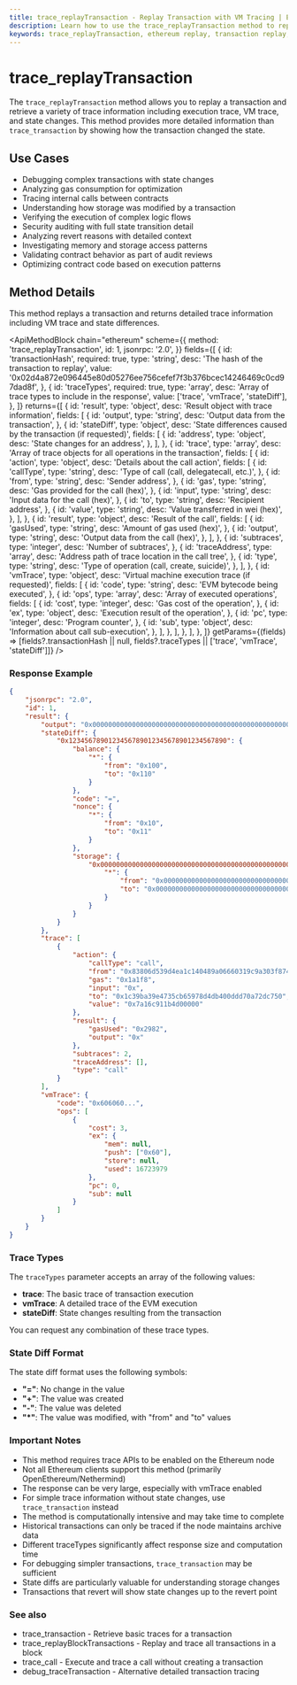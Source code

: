 ```yaml
---
title: trace_replayTransaction - Replay Transaction with VM Tracing | Ethereum API Methods
description: Learn how to use the trace_replayTransaction method to replay a transaction with detailed traces and state changes for comprehensive debugging and analysis.
keywords: trace_replayTransaction, ethereum replay, transaction replay, vm trace, state diff, ethereum tracing, smart contract debugging, state changes
---
```


# trace_replayTransaction

The `trace_replayTransaction` method allows you to replay a transaction and retrieve a variety of trace information including execution trace, VM trace, and state changes. This method provides more detailed information than `trace_transaction` by showing how the transaction changed the state.

## Use Cases

- Debugging complex transactions with state changes
- Analyzing gas consumption for optimization
- Tracing internal calls between contracts
- Understanding how storage was modified by a transaction
- Verifying the execution of complex logic flows
- Security auditing with full state transition detail
- Analyzing revert reasons with detailed context
- Investigating memory and storage access patterns
- Validating contract behavior as part of audit reviews
- Optimizing contract code based on execution patterns

## Method Details

This method replays a transaction and returns detailed trace information including VM trace and state differences.

<ApiMethodBlock
	chain="ethereum"
	scheme={{
		method: 'trace_replayTransaction',
		id: 1,
		jsonrpc: '2.0',
	}}
	fields={[
		{
			id: 'transactionHash',
			required: true,
			type: 'string',
			desc: 'The hash of the transaction to replay',
			value: '0x02d4a872e096445e80d05276ee756cefef7f3b376bcec14246469c0cd97dad8f',
		},
		{
			id: 'traceTypes',
			required: true,
			type: 'array',
			desc: 'Array of trace types to include in the response',
			value: ['trace', 'vmTrace', 'stateDiff'],
		},
	]}
	returns={[
		{
			id: 'result',
			type: 'object',
			desc: 'Result object with trace information',
			fields: [
				{
					id: 'output',
					type: 'string',
					desc: 'Output data from the transaction',
				},
				{
					id: 'stateDiff',
					type: 'object',
					desc: 'State differences caused by the transaction (if requested)',
					fields: [
						{
							id: 'address',
							type: 'object',
							desc: 'State changes for an address',
						},
					],
				},
				{
					id: 'trace',
					type: 'array',
					desc: 'Array of trace objects for all operations in the transaction',
					fields: [
						{
							id: 'action',
							type: 'object',
							desc: 'Details about the call action',
							fields: [
								{
									id: 'callType',
									type: 'string',
									desc: 'Type of call (call, delegatecall, etc.)',
								},
								{
									id: 'from',
									type: 'string',
									desc: 'Sender address',
								},
								{
									id: 'gas',
									type: 'string',
									desc: 'Gas provided for the call (hex)',
								},
								{
									id: 'input',
									type: 'string',
									desc: 'Input data for the call (hex)',
								},
								{
									id: 'to',
									type: 'string',
									desc: 'Recipient address',
								},
								{
									id: 'value',
									type: 'string',
									desc: 'Value transferred in wei (hex)',
								},
							],
						},
						{
							id: 'result',
							type: 'object',
							desc: 'Result of the call',
							fields: [
								{
									id: 'gasUsed',
									type: 'string',
									desc: 'Amount of gas used (hex)',
								},
								{
									id: 'output',
									type: 'string',
									desc: 'Output data from the call (hex)',
								},
							],
						},
						{
							id: 'subtraces',
							type: 'integer',
							desc: 'Number of subtraces',
						},
						{
							id: 'traceAddress',
							type: 'array',
							desc: 'Address path of trace location in the call tree',
						},
						{
							id: 'type',
							type: 'string',
							desc: 'Type of operation (call, create, suicide)',
						},
					],
				},
				{
					id: 'vmTrace',
					type: 'object',
					desc: 'Virtual machine execution trace (if requested)',
					fields: [
						{
							id: 'code',
							type: 'string',
							desc: 'EVM bytecode being executed',
						},
						{
							id: 'ops',
							type: 'array',
							desc: 'Array of executed operations',
							fields: [
								{
									id: 'cost',
									type: 'integer',
									desc: 'Gas cost of the operation',
								},
								{
									id: 'ex',
									type: 'object',
									desc: 'Execution result of the operation',
								},
								{
									id: 'pc',
									type: 'integer',
									desc: 'Program counter',
								},
								{
									id: 'sub',
									type: 'object',
									desc: 'Information about call sub-execution',
								},
							],
						},
					],
				},
			],
		},
	]}
	getParams={(fields) => [fields?.transactionHash || null, fields?.traceTypes || ['trace', 'vmTrace', 'stateDiff']]}
/>

### Response Example

```json
{
	"jsonrpc": "2.0",
	"id": 1,
	"result": {
		"output": "0x0000000000000000000000000000000000000000000000000000000000000001",
		"stateDiff": {
			"0x1234567890123456789012345678901234567890": {
				"balance": {
					"*": {
						"from": "0x100",
						"to": "0x110"
					}
				},
				"code": "=",
				"nonce": {
					"*": {
						"from": "0x10",
						"to": "0x11"
					}
				},
				"storage": {
					"0x0000000000000000000000000000000000000000000000000000000000000001": {
						"*": {
							"from": "0x0000000000000000000000000000000000000000000000000000000000000000",
							"to": "0x0000000000000000000000000000000000000000000000000000000000000001"
						}
					}
				}
			}
		},
		"trace": [
			{
				"action": {
					"callType": "call",
					"from": "0x83806d539d4ea1c140489a06660319c9a303f874",
					"gas": "0x1a1f8",
					"input": "0x",
					"to": "0x1c39ba39e4735cb65978d4db400ddd70a72dc750",
					"value": "0x7a16c911b4d00000"
				},
				"result": {
					"gasUsed": "0x2982",
					"output": "0x"
				},
				"subtraces": 2,
				"traceAddress": [],
				"type": "call"
			}
		],
		"vmTrace": {
			"code": "0x606060...",
			"ops": [
				{
					"cost": 3,
					"ex": {
						"mem": null,
						"push": ["0x60"],
						"store": null,
						"used": 16723979
					},
					"pc": 0,
					"sub": null
				}
			]
		}
	}
}
```

### Trace Types

The `traceTypes` parameter accepts an array of the following values:

- **trace**: The basic trace of transaction execution
- **vmTrace**: A detailed trace of the EVM execution
- **stateDiff**: State changes resulting from the transaction

You can request any combination of these trace types.

### State Diff Format

The state diff format uses the following symbols:

- **"="**: No change in the value
- **"+"**: The value was created
- **"-"**: The value was deleted
- **"\*"**: The value was modified, with "from" and "to" values

### Important Notes

- This method requires trace APIs to be enabled on the Ethereum node
- Not all Ethereum clients support this method (primarily OpenEthereum/Nethermind)
- The response can be very large, especially with vmTrace enabled
- For simple trace information without state changes, use `trace_transaction` instead
- The method is computationally intensive and may take time to complete
- Historical transactions can only be traced if the node maintains archive data
- Different traceTypes significantly affect response size and computation time
- For debugging simpler transactions, `trace_transaction` may be sufficient
- State diffs are particularly valuable for understanding storage changes
- Transactions that revert will show state changes up to the revert point

### See also

- <Link to="/docs/ethereum/trace-methods/trace_transaction" title="Get basic execution traces for a specific transaction">trace_transaction</Link> - Retrieve basic traces for a transaction
- <Link to="/docs/ethereum/trace-methods/trace_replayBlockTransactions" title="Replay all transactions in a block with VM tracing">trace_replayBlockTransactions</Link> - Replay and trace all transactions in a block
- <Link to="/docs/ethereum/trace-methods/trace_call" title="Trace a call without creating a transaction">trace_call</Link> - Execute and trace a call without creating a transaction
- <Link to="/docs/ethereum/debug-methods/debug_traceTransaction" title="Get low-level EVM execution details for a transaction">debug_traceTransaction</Link> - Alternative detailed transaction tracing
